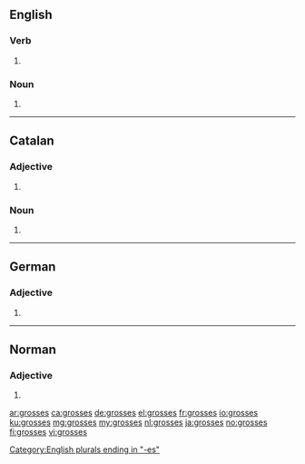 {{also|großes|Großes}}
==English==

===Verb===
{{head|en|verb form}}

# {{en-third-person singular of|gross}}

===Noun===
{{head|en|noun plural form}}

# {{plural of|gross|lang=en}}

[[Category:English plurals ending in "-es"]]

----

==Catalan==

===Adjective===
{{head|ca|adjective form}}

# {{feminine plural of|gros|lang=ca}}

===Noun===
{{ca-noun-form}}

# {{plural of|grossa|lang=ca}}

----

==German==

===Adjective===
{{head|de|adjective form}}

# {{de-inflected form of|gross}}

----

==Norman==

===Adjective===
{{nrf-adj-form}}

# {{feminine plural of|gros|lang=nrf}}

[[ar:grosses]]
[[ca:grosses]]
[[de:grosses]]
[[el:grosses]]
[[fr:grosses]]
[[io:grosses]]
[[ku:grosses]]
[[mg:grosses]]
[[my:grosses]]
[[nl:grosses]]
[[ja:grosses]]
[[no:grosses]]
[[fi:grosses]]
[[vi:grosses]]